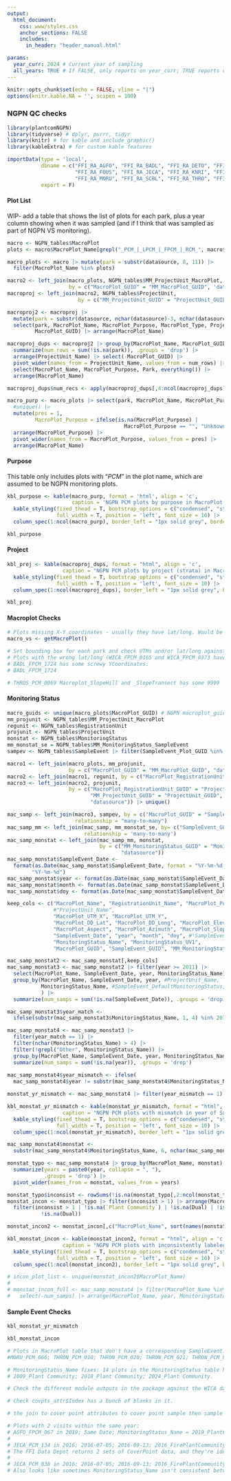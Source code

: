```yaml
---
output:
  html_document:
    css: www/styles.css
    anchor_sections: FALSE
    includes:
      in_header: "header_manual.html"

params:
  year_curr: 2024 # Current year of sampling
  all_years: TRUE # If FALSE, only reports on year_curr; TRUE reports on all years; not enabled yet- currently all years
---
```


```r
knitr::opts_chunk$set(echo = FALSE, vline = "|")
options(knitr.kable.NA = '', scipen = 100)
```

### NGPN QC checks {.tabset}

```r
library(plantcomNGPN)
library(tidyverse) # dplyr, purrr, tidyr
library(knitr) # for kable and include_graphic()
library(kableExtra) # for custom kable features
```

```r
importData(type = 'local',
           dbname = c("FFI_RA_AGFO", "FFI_RA_BADL", "FFI_RA_DETO", "FFI_RA_FOLA",
                      "FFI_RA_FOUS", "FFI_RA_JECA", "FFI_RA_KNRI", "FFI_RA_MNRR",
                      "FFI_RA_MORU", "FFI_RA_SCBL", "FFI_RA_THRO", "FFI_RA_WICA"),
           export = F)
```

#### Plot List {.tabset}
WIP- add a table that shows the list of plots for each park, plus a year column showing when it was sampled (and if I think that was sampled as part of NGPN VS monitoring).
```r
macro <- NGPN_tables$MacroPlot
plots <- macro$MacroPlot_Name[grepl("_PCM_|_LPCM_|_FPCM_|_RCM_", macro$MacroPlot_Name)]

macro_plots <- macro |> mutate(park = substr(datasource, 8, 11)) |> 
  filter(MacroPlot_Name %in% plots)

macro2 <- left_join(macro_plots, NGPN_tables$MM_ProjectUnit_MacroPlot, 
                    by = c("MacroPlot_GUID" = "MM_MacroPlot_GUID", 'datasource'))
macroproj <- left_join(macro2, NGPN_tables$ProjectUnit, 
                       by = c("MM_ProjectUnit_GUID" = "ProjectUnit_GUID", "datasource"))

macroproj2 <- macroproj |> 
  mutate(park = substr(datasource, nchar(datasource)-3, nchar(datasource))) |> 
  select(park, MacroPlot_Name, MacroPlot_Purpose, MacroPlot_Type, ProjectUnit_Name, ProjectUnit_Agency, 
         MacroPlot_GUID) |> arrange(MacroPlot_Name)

macroproj_dups <- macroproj2 |> group_by(MacroPlot_Name, MacroPlot_GUID, MacroPlot_Purpose, ProjectUnit_Name) |> 
  summarize(num_rows = sum(!is.na(park)), .groups = 'drop') |> 
  arrange(ProjectUnit_Name) |> select(-MacroPlot_GUID) |> 
  pivot_wider(names_from = ProjectUnit_Name, values_from = num_rows) |> data.frame() |> 
  select(MacroPlot_Name, MacroPlot_Purpose, Park, everything()) |> 
  arrange(MacroPlot_Name)

macroproj_dups$num_recs <- apply(macroproj_dups[,4:ncol(macroproj_dups)], 1, function(x) sum(!is.na(x)))

macro_purp <- macro_plots |> select(park, MacroPlot_Name, MacroPlot_Purpose) |> 
  #unique() |> 
  mutate(pres = 1, 
         MacroPlot_Purpose = ifelse(is.na(MacroPlot_Purpose) | 
                                      MacroPlot_Purpose == "", "Unknown", MacroPlot_Purpose)) |>
  arrange(MacroPlot_Purpose) |> 
  pivot_wider(names_from = MacroPlot_Purpose, values_from = pres) |> 
  arrange(MacroPlot_Name)
```

#### Purpose {.tabset}
This table only includes plots with "_PCM_" in the plot name, which are assumed to be NGPN monitoring plots. 
```r
kbl_purpose <- kable(macro_purp, format = 'html', align = 'c',
                     caption = 'NGPN PCM plots by purpose in MacroPlot table') |> 
  kable_styling(fixed_thead = T, bootstrap_options = c("condensed", "striped"), 
                full_width = T, position = 'left', font_size = 10) |> 
  column_spec(1:ncol(macro_purp), border_left = "1px solid grey", border_right = "1px solid grey")

```

```r
kbl_purpose
```

#### Project {.tabset}
```r
kbl_proj <- kable(macroproj_dups, format = "html", align = 'c',
                  caption = "NGPN PCM plots by project (strata) in MacroPlot table. Columns starting at Park indicate that a plot is in a given strata. Plots may be in multiple stratum.") |> 
  kable_styling(fixed_thead = T, bootstrap_options = c("condensed", "striped"),
                full_width = T, position = 'left', font_size = 10) |> 
  column_spec(1:ncol(macroproj_dups), border_left = "1px solid grey", border_right = "1px solid grey")

```

```r
kbl_proj
```

#### Macroplot Checks
```r
# Plots missing X-Y coordinates - usually they have lat/long. Would be helpful to fill in the UTMs too.
macro_vs <- getMacroPlot()

# Set bounding box for each park and check UTMs and/or lat/long against them:
# Plots with the wrong lat/long (WICA_FPCM_0165 and WICA_FPCM_0373 have lat/long swapped and UTM X/Y blank)
# BADL_FPCM_1724 has some screwy YCoordinates: 
# BADL_FPCM_1724

# THROS_PCM_0069 Macroplot_SlopeHill and _SlopeTransect has some 9999
```

#### Monitoring Status
```r
macro_guids <- unique(macro_plots$MacroPlot_GUID) # NGPN macroplot_guids for filter
mm_projunit <- NGPN_tables$MM_ProjectUnit_MacroPlot
regunit <- NGPN_tables$RegistrationUnit
projunit <- NGPN_tables$ProjectUnit
monstat <- NGPN_tables$MonitoringStatus
mm_monstat_se = NGPN_tables$MM_MonitoringStatus_SampleEvent
sampev <- NGPN_tables$SampleEvent |> filter(SampleEvent_Plot_GUID %in% macro_guids)

macro1 <- left_join(macro_plots, mm_projunit,
                    by = c("MacroPlot_GUID" = "MM_MacroPlot_GUID", "datasource"))
macro2 <- left_join(macro1, regunit, by = c("MacroPlot_RegistrationUnit_GUID" = "RegistrationUnit_GUID", "datasource"))
macro3 <- left_join(macro2, projunit,
                    by = c("MacroPlot_RegistrationUnit_GUID" = "ProjectUnit_RegistrationUnitGUID",
                           "MM_ProjectUnit_GUID" = "ProjectUnit_GUID",
                           "datasource")) |> unique()

mac_samp <- left_join(macro3, sampev, by = c("MacroPlot_GUID" = "SampleEvent_Plot_GUID", "datasource"), 
                      relationship = "many-to-many")
mac_samp_mm <- left_join(mac_samp, mm_monstat_se, by= c("SampleEvent_GUID" = "MM_SampleEvent_GUID", "datasource"),
                         relationship = 'many-to-many')
mac_samp_monstat <- left_join(mac_samp_mm, monstat,
                              by = c("MM_MonitoringStatus_GUID" = "MonitoringStatus_GUID",
                                     "datasource"))
mac_samp_monstat$SampleEvent_Date <-
  format(as.Date(mac_samp_monstat$SampleEvent_Date, format = "%Y-%m-%d %H:%m:%s"),
        "%Y-%m-%d")
mac_samp_monstat$year <- format(as.Date(mac_samp_monstat$SampleEvent_Date, format = "%Y-%m-%d"), "%Y")
mac_samp_monstat$month <- format(as.Date(mac_samp_monstat$SampleEvent_Date, format = "%Y-%m-%d"), "%m")
mac_samp_monstat$doy <- format(as.Date(mac_samp_monstat$SampleEvent_Date, format = "%Y-%m-%d"), "%j")

keep_cols <- c("MacroPlot_Name", "RegistrationUnit_Name", "MacroPlot_Purpose", "MacroPlot_Type", 
               #"ProjectUnit_Name", 
               "MacroPlot_UTM_X", "MacroPlot_UTM_Y",
               "MacroPlot_DD_Lat", "MacroPlot_DD_Long", "MacroPlot_Elevation",
               "MacroPlot_Aspect", "MacroPlot_Azimuth", "MacroPlot_SlopeHill", "MacroPlot_SlopeTransect",
               "SampleEvent_Date", "year", "month", "doy", #"SampleEvent_DefaultMonitoringStatus",
               "MonitoringStatus_Name", "MonitoringStatus_UV1",
               "MacroPlot_GUID", "SampleEvent_GUID", "MM_MonitoringStatus_GUID")

mac_samp_monstat2 <- mac_samp_monstat[,keep_cols]
mac_samp_monstat3 <- mac_samp_monstat2 |> filter(year >= 2011) |> 
  select(MacroPlot_Name, SampleEvent_Date, year, MonitoringStatus_Name) |> unique() |> 
  group_by(MacroPlot_Name, SampleEvent_Date, year, #ProjectUnit_Name, 
           MonitoringStatus_Name, #SampleEvent_DefaultMonitoringStatus,
           ) |> 
  summarize(num_samps = sum(!is.na(SampleEvent_Date)), .groups = 'drop')

mac_samp_monstat3$year_match <- 
  ifelse(substr(mac_samp_monstat3$MonitoringStatus_Name, 1, 4) %in% 2010:2024, 1, 0)

mac_samp_monstat4 <- mac_samp_monstat3 |> 
  filter(year_match == 1) |> 
  filter(nchar(MonitoringStatus_Name) > 4) |> 
  filter(!grepl("Other", MonitoringStatus_Name)) |> 
  group_by(MacroPlot_Name, SampleEvent_Date, year, MonitoringStatus_Name) |> 
  summarize(num_samps = sum(!is.na(year)), .groups = 'drop')  
  
mac_samp_monstat4$year_mismatch <- ifelse(
  mac_samp_monstat4$year != substr(mac_samp_monstat4$MonitoringStatus_Name, 1, 4), 1, 0)

monstat_yr_mismatch <- mac_samp_monstat4 |> filter(year_mismatch == 1) |> select(-num_samps, -year_mismatch)

kbl_monstat_yr_mismatch <- kable(monstat_yr_mismatch, format = "html", align = 'c',
                  caption = "NGPN PCM plots with mismatch in year of SampleEvent_Date, and MonitoringStatus_Name.") |> 
  kable_styling(fixed_thead = T, bootstrap_options = c("condensed", "striped"),
                full_width = T, position = 'left', font_size = 10) |> 
  column_spec(1:ncol(monstat_yr_mismatch), border_left = "1px solid grey", border_right = "1px solid grey")

mac_samp_monstat4$monstat <- 
  substr(mac_samp_monstat4$MonitoringStatus_Name, 6, nchar(mac_samp_monstat4$MonitoringStatus_Name))

monstat_typo <- mac_samp_monstat4 |> group_by(MacroPlot_Name, monstat) |> 
  summarize(years = paste0(year, collapse = ", "),
            .groups = 'drop') |> 
  pivot_wider(names_from = monstat, values_from = years)

monstat_typo$inconsist <- rowSums(!is.na(monstat_typo[,2:ncol(monstat_typo)])) 
monstat_incon <- monstat_typo |> filter(inconsist > 1) |> arrange(MacroPlot_Name) |> 
  filter(inconsist > 1 | !is.na(`Plant Community`) | !is.na(Dual) | !is.na(PCM_Fire) |
           !is.na(Dual))

monstat_incon2 <- monstat_incon[,c("MacroPlot_Name", sort(names(monstat_incon[,2:(ncol(monstat_incon)-1)])))]

kbl_monstat_incon <- kable(monstat_incon2, format = "html", align = 'c',
                  caption = "NGPN PCM plots with inconsistently labeled MonitoringStatus_Name. Plots may be used for different monitoring purposes, but also seems some are incorrect. The years in the cell are years that a given monitoring status was recored (eg 2013 in PlantCommunity means there's a monitoring status name for that plot called '2013_PlantCommunity'.") |> 
  kable_styling(fixed_thead = T, bootstrap_options = c("condensed", "striped"),
                full_width = T, position = 'left', font_size = 10) |> 
  column_spec(1:ncol(monstat_incon2), border_left = "1px solid grey", border_right = "1px solid grey")

# incon_plot_list <- unique(monstat_incon2$MacroPlot_Name)
# 
# monstat_incon_full <- mac_samp_monstat4 |> filter(MacroPlot_Name %in% incon_plot_list) |> 
#   select(-num_samps) |> arrange(MacroPlot_Name, year, MonitoringStatus_Name)


```

#### Sample Event Checks
```r
kbl_monstat_yr_mismatch
```

```r
kbl_monstat_incon
```


```r
# Plots in MacroPlot table that don't have a corresponding SampleEvent:
#MORU_PCM_066; THRON_PCM_010; THRON_PCM_020; THRON_PCM_021; THRON_PCM_043; THROS_PCM_0029; THROS_PCM_0086

# MonitoringStatus_Name fixes: 14 plots in the MonitoringStatus table have a non-standard name: 
# 2009_Plant Community; 2018_Plant Community; 2024_Plant Community.

# Check the different module outputs in the package against the WICA data Dan sent.

# Check covpts_attr$Index has a bunch of blanks in it.

# the join to cover point attributes to cover point sample then sample events, causes many-to-many join in the sample events table. Need to figure out why.

# Plots with 2 visits within the same year: 
# AGFO_FPCM_067 in 2019; Same Date; MonitoringStatus_Name = 2019_PlantCommunity vs 2010_PlantCommunity. Same SampleEvent_GUID. I assume thw 2010 record is a mistake and will drop it from the getSampleEvent return by check that years match between dates and monitoring status. SampleEvent_GUID: 5F327BA4-006F-404A-AF37-05FEE4F202D5
# 
# JECA_PCM_134 in 2016; 2016-07-05; 2016-09-13; 2016_FirePlantCommunity; 2016_ForestStructure; 01yr02; 2016_ForestStructure; Based on other results from 2016 in JECA, 2016_ForestStructure appears to be the VS sample. 
# The FFI Data Depot returns 2 sets of CoverPoint data, and they're identical. 
# 
# JECA_PCM_038 in 2016; 2016-07-05; 2016-09-13; 2016_FirePlantCommunity; 2016_ForestStructure; 01yr02; 2016_ForestStructure;
# Also looks like sometimes MonitoringStatus_Name isn't consistent between ForestStructure or PlantCommunity across years, but usually within for the same plots. Then there's FirePlantCommunity, which appears to be different. 
```

